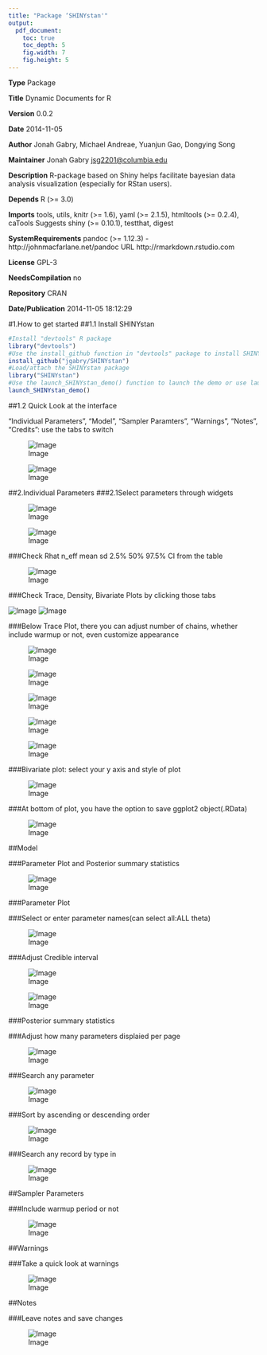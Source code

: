 ```yaml
---
title: "Package ‘SHINYstan'"
output: 
  pdf_document:
    toc: true
    toc_depth: 5
    fig.width: 7
    fig.height: 5
---
```


**Type** Package

**Title** Dynamic Documents for R

**Version** 0.0.2

**Date** 2014-11-05

**Author** Jonah Gabry, Michael Andreae, Yuanjun Gao, Dongying Song

**Maintainer** Jonah Gabry <jsg2201@columbia.edu>

**Description** R-package based on Shiny helps facilitate bayesian data analysis visualization (especially for RStan users).

**Depends** R (>= 3.0)

**Imports** tools, utils, knitr (>= 1.6), yaml (>= 2.1.5), htmltools (>= 0.2.4), caTools Suggests shiny (>= 0.10.1), testthat, digest

**SystemRequirements** pandoc (>= 1.12.3) -http://johnmacfarlane.net/pandoc URL http://rmarkdown.rstudio.com

**License** GPL-3

**NeedsCompilation** no

**Repository** CRAN

**Date/Publication** 2014-11-05 18:12:29



#1.How to get started
##1.1 Install SHINYstan
```r
#Install "devtools" R package
library("devtools") 
#Use the install_github function in "devtools" package to install SHINYstan
install_github("jgabry/SHINYstan")
#Load/attach the SHINYstan package
library("SHINYstan")
#Use the launch_SHINYstan_demo() function to launch the demo or use launch_SHINYstan(stanfit), replacing stanfit with a stanfit of your choice
launch_SHINYstan_demo()
```

##1.2 Quick Look at the interface

"Individual Parameters", "Model", "Sampler Paramters", "Warnings", "Notes", "Credits": use the tabs to switch

![Image](tabs1.png)

![Image](tabs2.png)

##2.Individual Parameters
###2.1Select parameters through widgets
<div class="columns-2">
![Image](widgets.png)

![Image](widgets1.png)
</div>
###Check Rhat n_eff mean sd 2.5% 50% 97.5% CI from the table


![Image](table1.png)

###Check Trace, Density, Bivariate Plots by clicking those tabs
<div class="columns-2">
![Image](tab1.png)
![Image](tab2.png)
</div>

###Below Trace Plot, there you can adjust number of chains, whether include warmup or not, even customize appearance

![Image](trace1.png)

![Image](trace2.png)

![Image](trace3.png)

![Image](trace4.png)

![Image](trace5.png)

###Bivariate plot: select your y axis and style of plot

![Image](bi.png)

###At bottom of plot, you have the option to save ggplot2 object(.RData)

![Image](save.png)

##Model

###Parameter Plot and Posterior summary statistics

![Image](model.png)

###Parameter Plot

###Select or enter parameter names(can select all:ALL theta)

![Image](alltheta.png)


###Adjust Credible interval

![Image](Credible1.png)

![Image](Credible2.png)


###Posterior summary statistics

###Adjust how many parameters displaied per page

![Image](perpage.png)

###Search any parameter

![Image](search.png)

###Sort by ascending or descending order

![Image](sort.png)

###Search any record by type in

![Image](type.png)

##Sampler Parameters

###Include warmup period or not

![Image](warmup.png)

##Warnings

###Take a quick look at warnings

![Image](warning.png)

##Notes

###Leave notes and save changes

![Image](note.png)
